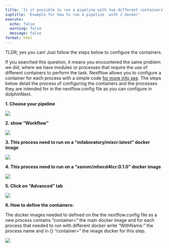 ---
title: 'Is it possible to run a pipeline with two different containers?'
suptitle: 'Example for how to run a pipeline  with 2 docker'
execute:
  echo: false
  warning: false
  message: false
format: html
---

TLDR; yes you can! Just follow the steps below to configure the containers.

If you searched this question, it means you encountered the same problem we did, where we have modules or processes that require the use of different containers to perform the task. Nextflow allows you to configure a container for each process with a simple code [for more info see](https://www.nextflow.io/docs/latest/docker.html).  The steps below detail the process of configuring the containers and the processes they are intended for in the nextflow.config file as you can configure in dolphinNext.

**1. Choose your pipeline**

![](https://ajeuwbhvhr.cloudimg.io/colony-recorder.s3.amazonaws.com/files/2023-08-13/6263ffbb-6461-4647-b502-3fb8bd3df0e1/user_cropped_screenshot.jpeg?tl_px=0,434&br_px=764,862&force_format=png&width=560.0&wat_scale=50&wat=1&wat_opacity=0.7&wat_gravity=northwest&wat_url=https://colony-recorder.s3.us-west-1.amazonaws.com/images/watermarks/FB923C_standard.png&wat_pad=30,232)

**2. show "Workflow"**

![](https://ajeuwbhvhr.cloudimg.io/colony-recorder.s3.amazonaws.com/files/2023-09-10/336efa8b-f783-48d9-95ab-31f372d5f69e/user_cropped_screenshot.jpeg?tl_px=0,0&br_px=773,432&force_format=png&width=774&wat_scale=69&wat=1&wat_opacity=0.7&wat_gravity=northwest&wat_url=https://colony-recorder.s3.us-west-1.amazonaws.com/images/watermarks/FB923C_standard.png&wat_pad=335,169)

**3. This process need to run on a "milaboratory/mixcr:latest" docker image**

![](https://ajeuwbhvhr.cloudimg.io/colony-recorder.s3.amazonaws.com/files/2023-08-13/aead2379-4df6-4a33-ab24-611f3429bd9f/ascreenshot.jpeg?tl_px=161,249&br_px=934,682&force_format=png&width=560.0&wat_scale=50&wat=1&wat_opacity=0.7&wat_gravity=northwest&wat_url=https://colony-recorder.s3.us-west-1.amazonaws.com/images/watermarks/FB923C_standard.png&wat_pad=262,138)

**4. This process need to run on a "ssnnm/mhecd4tcr:0.1.0" docker image**

![](https://ajeuwbhvhr.cloudimg.io/colony-recorder.s3.amazonaws.com/files/2023-08-13/09e017b7-a50f-4666-8a6d-414dcf9e77a1/ascreenshot.jpeg?tl_px=209,421&br_px=982,854&force_format=png&width=560.0&wat_scale=50&wat=1&wat_opacity=0.7&wat_gravity=northwest&wat_url=https://colony-recorder.s3.us-west-1.amazonaws.com/images/watermarks/FB923C_standard.png&wat_pad=262,138)

**5. Click on "Advanced" tab**

![](https://ajeuwbhvhr.cloudimg.io/colony-recorder.s3.amazonaws.com/files/2023-08-13/0159dc70-5601-4189-96e4-f4cd75eaed5f/ascreenshot.jpeg?tl_px=73,0&br_px=846,432&force_format=png&width=560.0&wat_scale=50&wat=1&wat_opacity=0.7&wat_gravity=northwest&wat_url=https://colony-recorder.s3.us-west-1.amazonaws.com/images/watermarks/FB923C_standard.png&wat_pad=262,127)

**6. How to define the containers:**

The docker images needed to defined on the the nextflow.config file as a new process contains "container=" the main docker image and for each process that needed to run with different docker write "WithName:" the process name and in {} "container=" the image docker for this step.

![](https://ajeuwbhvhr.cloudimg.io/colony-recorder.s3.amazonaws.com/files/2023-09-11/f84bef3a-d84b-4fc5-9631-9830b202567b/user_cropped_screenshot.jpeg?tl_px=0,0&br_px=1200,776&force_format=png&width=774)

